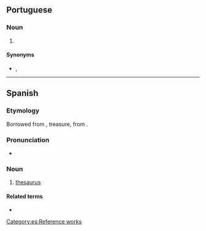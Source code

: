 ==Portuguese==

===Noun===
{{pt-noun|m}}

# {{l|en|thesaurus}} {{gloss|book of synonyms}}

====Synonyms====
* {{l|pt|dicionário de sinônimos}}, {{l|pt|thesaurus}}

----

==Spanish==

===Etymology===
Borrowed from {{etyl|la|es}} {{m|la|thesaurus}}, treasure, from {{etyl|grc|es}}.

===Pronunciation===
* {{es-IPA}}

===Noun===
{{es-noun|m}}

# [[thesaurus]]

====Related terms====
* {{l|es|tesoro}}

[[Category:es:Reference works]]